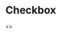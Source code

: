 

# Checkbox

<Meta title="Checkbox" component={Checkbox} decorators={[withDesign]} />

<Canvas>
  <Story name="Checkbox" parameters={{
    controls: { hideNoControlsWarning: true },
    design: {
      type: "figma",
      url: 'https://www.figma.com/file/1WJ3GVQyMV5e7xVxPg3yID/Design-System?node-id=1027%3A9825',
    }
  }}>
    <>
      <Checkbox modelValue={true} label="Checked" />
      <br />
      <Checkbox modelValue={false} label="Unchecked" />
      <br />
      <Checkbox modelValue={true} disabled label="Disabled & checked" />
      <br />
      <Checkbox modelValue={false} disabled label="Disabled & unchecked" />
    </>
  </Story>
</Canvas>

<ArgsTable />
